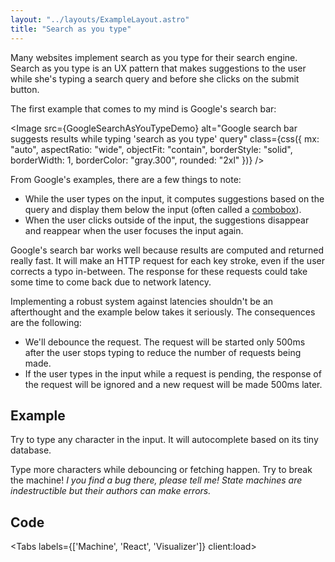 ```yaml
---
layout: "../layouts/ExampleLayout.astro"
title: "Search as you type"
---
```



Many websites implement search as you type for their search engine.
Search as you type is an UX pattern that makes suggestions to the user
while she's typing a search query and before she clicks on the submit button.

The first example that comes to my mind is Google's search bar:

<Image
  src={GoogleSearchAsYouTypeDemo}
  alt="Google search bar suggests results while typing 'search as you type' query"
  class={css({ mx: "auto", aspectRatio: "wide", objectFit: "contain", borderStyle: "solid", borderWidth: 1, borderColor: "gray.300", rounded: "2xl" })}
/>

From Google's examples, there are a few things to note:

- While the user types on the input, it computes suggestions based on the query
  and display them below the input (often called a [combobox](https://tailwindui.com/components/application-ui/forms/comboboxes)).
- When the user clicks outside of the input, the suggestions disappear and reappear when the user focuses the input again.

Google's search bar works well because results are computed and returned really fast.
It will make an HTTP request for each key stroke, even if the user corrects a typo in-between.
The response for these requests could take some time to come back due to network latency.

Implementing a robust system against latencies shouldn't be an afterthought and the example below takes it seriously. The consequences are the following:

- We'll debounce the request. The request will be started only 500ms after the user stops typing to reduce the number of requests being made.
- If the user types in the input while a request is pending, the response of the request will be ignored and a new request will be made 500ms later.

## Example

Try to type any character in the input. It will autocomplete based on its tiny database.

Type more characters while debouncing or fetching happen. Try to break the machine! _I you find a bug there, please tell me! State machines are indestructible but their authors can make errors._

<DemoEntrypoint client:load />

## Code

<Tabs labels={['Machine', 'React', 'Visualizer']} client:load>
  <Fragment slot="1">
    <DemoMachineCode />
  </Fragment>

  <Fragment slot="2">
    <DemoReactCode />
  </Fragment>

  <Fragment slot="3">
    <StatelyVisualizer src="https://stately.ai/registry/editor/embed/ffb84170-4403-4304-889d-3eefadc0465b?mode=Design&machineId=a5823380-73ed-475b-ba67-73c09f421074" />
  </Fragment>
</Tabs>
